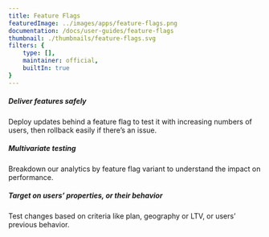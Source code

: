 ```yaml
---
title: Feature Flags
featuredImage: ../images/apps/feature-flags.png
documentation: /docs/user-guides/feature-flags
thumbnail: ./thumbnails/feature-flags.svg
filters: {
    type: [],
    maintainer: official,
    builtIn: true
}
---
```


<Section
    divider={false}
    title="Roll out features safely. Toggle features for cohorts or individuals to test the impact before rolling out to everyone."
    size="full"
    cols={3}
>
    <div>
        <h5>Deliver features safely</h5>
        <p>
            Deploy updates behind a feature flag to test it with increasing numbers of users, then rollback easily if
            there’s an issue.
        </p>
    </div>
    <div>
        <h5>Multivariate testing </h5>
        <p>Breakdown our analytics by feature flag variant to understand the impact on performance.</p>
    </div>
    <div>
        <h5>Target on users’ properties, or their behavior</h5>
        <p>Test changes based on criteria like plan, geography or LTV, or users’ previous behavior.</p>
    </div>
</Section>

<TutorialsSlider topic="feature flags" />

<Section divider={false}>
    <Quote
        imageSource="/images/customers/joe.png"
        size="md"
        name="Joe Saunderson"
        title="Software Engineer, Mention Me"
        quote={`“We use feature flags to issue changes to 50% of users and then compare the effect. Experiment, find results, decide where to focus and then iterate.”`}
    />
</Section>

<Documentation />
